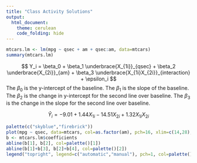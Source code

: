 ---
title: "Class Activity Solutions"
output: 
  html_document:
    theme: cerulean
    code_folding: hide
---



```{r}
mtcars.lm <- lm(mpg ~ qsec + am + qsec:am, data=mtcars)
summary(mtcars.lm)
```

$$
  Y_i = \beta_0 + \beta_1 \underbrace{X_{1i}}_{qsec} + \beta_2 \underbrace{X_{2i}}_{am} + \beta_3 \underbrace{X_{1i}X_{2i}}_{interaction} + \epsilon_i  
$$
The $\beta_0$ is the y-intercept of the baseline.
The $\beta_1$ is the slope of the baseline.
The $\beta_2$ is the change in y-intercept for the second line over baseline.
The $\beta_3$ is the change in the slope for the second line over baseline.

$$
  \hat{Y}_i = -9.01 + 1.44 X_{1i} - 14.51 X_{2i} + 1.32 X_{1i}X_{2i}
$$


```{r}
palette(c("skyblue","firebrick"))
plot(mpg ~ qsec, data=mtcars, col=as.factor(am), pch=16, xlim=c(14,28), main="1974 Motor Trend Cars")
b <- mtcars.lm$coefficients
abline(b[1], b[2], col=palette()[1])
abline(b[1]+b[3], b[2]+b[4], col=palette()[2])
legend("topright", legend=c("automatic","manual"), pch=1, col=palette(), title="Transmission (am)", bty="n")
```







